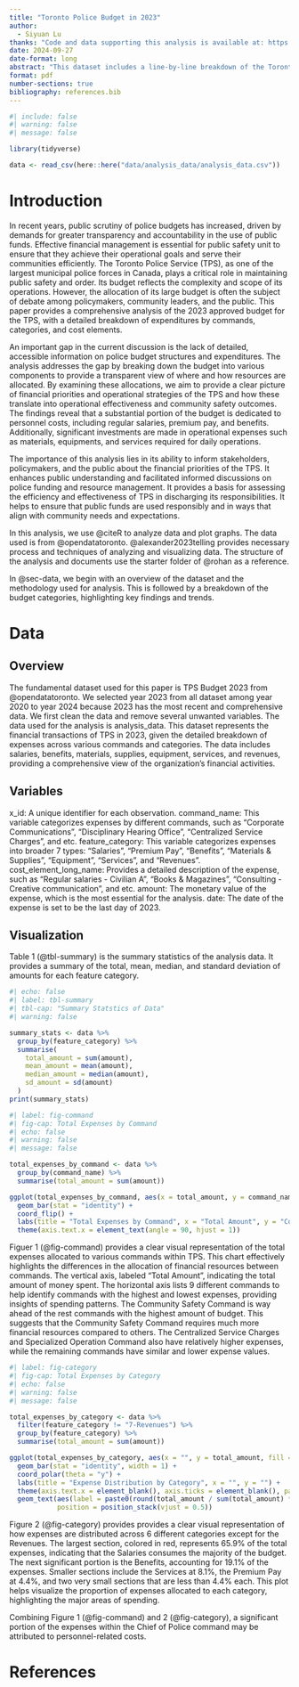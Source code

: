 ```yaml
---
title: "Toronto Police Budget in 2023"
author: 
  - Siyuan Lu
thanks: "Code and data supporting this analysis is available at: https://github.com/ButF1rst/TPS-Budget."
date: 2024-09-27
date-format: long
abstract: "This dataset includes a line-by-line breakdown of the Toronto Police Service’s approved budget at a Service-wide level in 2023. It details how funds are allocated across various commands within the TPS. The analysis reveals a significant investment in personnel costs and operating expenses, highlighting the financial priorities of the police department. The findings provide insights into the financial planning and resource allocation strategies of the TPS, which are important for ensuring effective community safety."
format: pdf
number-sections: true
bibliography: references.bib
---
```


```r
#| include: false
#| warning: false
#| message: false

library(tidyverse)

data <- read_csv(here::here("data/analysis_data/analysis_data.csv"))

```


# Introduction

In recent years, public scrutiny of police budgets has increased, driven by demands for greater transparency and accountability in the use of public funds. Effective financial management is essential for public safety unit to ensure that they achieve their operational goals and serve their communities efficiently. The Toronto Police Service (TPS), as one of the largest municipal police forces in Canada, plays a critical role in maintaining public safety and order. Its budget reflects the complexity and scope of its operations. However, the allocation of its large budget is often the subject of debate among policymakers, community leaders, and the public. This paper provides a comprehensive analysis of the 2023 approved budget for the TPS, with a detailed breakdown of expenditures by commands, categories, and cost elements.

An important gap in the current discussion is the lack of detailed, accessible information on police budget structures and expenditures. The analysis addresses the gap by breaking down the budget into various components to provide a transparent view of where and how resources are allocated. By examining these allocations, we aim to provide a clear picture of financial priorities and operational strategies of the TPS and how these translate into operational effectiveness and community safety outcomes. The findings reveal that a substantial portion of the budget is dedicated to personnel costs, including regular salaries, premium pay, and benefits. Additionally, significant investments are made in operational expenses such as materials, equipments, and services required for daily operations.

The importance of this analysis lies in its ability to inform stakeholders, policymakers, and the public about the financial priorities of the TPS. It enhances public understanding and facilitated informed discussions on police funding and resource management. It provides a basis for assessing the efficiency and effectiveness of TPS in discharging its responsibilities. It helps to ensure that public funds are used responsibly and in ways that align with community needs and expectations.

In this analysis, we use @citeR to analyze data and plot graphs. The data used is from @opendatatoronto. @alexander2023telling provides necessary process and techniques of analyzing and visualizing data. The structure of the analysis and documents use the starter folder of @rohan as a reference. 

In @sec-data, we begin with an overview of the dataset and the methodology used for analysis. This is followed by a breakdown of the budget categories, highlighting key findings and trends. 


\newpage
# Data {#sec-data}

## Overview
The fundamental dataset used for this paper is TPS Budget 2023 from @opendatatoronto. We selected year 2023 from all dataset among year 2020 to year 2024 because 2023 has the most recent and comprehensive data. We first clean the data and remove several unwanted variables. The data used for the analysis is analysis_data. This dataset represents the financial transactions of TPS in 2023, given the detailed breakdown of expenses across various commands and categories. The data includes salaries, benefits, materials, supplies, equipment, services, and revenues, providing a comprehensive view of the organization’s financial activities.

## Variables
x_id: A unique identifier for each observation.
command_name: This variable categorizes expenses by different commands, such as "Corporate Communications", "Disciplinary Hearing Office", "Centralized Service Charges", and etc.
feature_category: This variable categorizes expenses into broader 7 types: "Salaries", "Premium Pay", "Benefits", "Materials & Supplies", "Equipment", "Services", and "Revenues".
cost_element_long_name: Provides a detailed description of the expense, such as "Regular salaries - Civilian A", "Books & Magazines", "Consulting - Creative communication", and etc.
amount: The monetary value of the expense, which is the most essential for the analysis.
date: The date of the expense is set to be the last day of 2023.

## Visualization

Table 1 (@tbl-summary) is the summary statistics of the analysis data. It provides a summary of the total, mean, median, and standard deviation of amounts for each feature category. 

```r
#| echo: false
#| label: tbl-summary
#| tbl-cap: "Summary Statstics of Data"
#| warning: false

summary_stats <- data %>%
  group_by(feature_category) %>%
  summarise(
    total_amount = sum(amount),
    mean_amount = mean(amount),
    median_amount = median(amount),
    sd_amount = sd(amount)
  )
print(summary_stats)
```

```r
#| label: fig-command
#| fig-cap: Total Expenses by Command
#| echo: false
#| warning: false
#| message: false

total_expenses_by_command <- data %>%
  group_by(command_name) %>%
  summarise(total_amount = sum(amount))

ggplot(total_expenses_by_command, aes(x = total_amount, y = command_name)) +
  geom_bar(stat = "identity") +
  coord_flip() +
  labs(title = "Total Expenses by Command", x = "Total Amount", y = "Command Name") +
  theme(axis.text.x = element_text(angle = 90, hjust = 1))
```

Figuer 1 (@fig-command) provides a clear visual representation of the total expenses allocated to various commands within TPS. This chart effectively highlights the differences in the allocation of financial resources between commands. The vertical axis, labeled "Total Amount", indicating the total amount of money spent. The horizontal axis lists 9 different commands to help identify commands with the highest and lowest expenses, providing insights of spending patterns. The Community Safety Command is way ahead of the rest commands with the highest amount of budget. This suggests that the Community Safety Command requires much more financial resources compared to others. The Centralized Service Charges and Specialized Operation Command also have relatively higher expenses, while the remaining commands have similar and lower expense values. 

```r
#| label: fig-category
#| fig-cap: Total Expenses by Category
#| echo: false
#| warning: false
#| message: false

total_expenses_by_category <- data %>%
  filter(feature_category != "7-Revenues") %>%
  group_by(feature_category) %>%
  summarise(total_amount = sum(amount))

ggplot(total_expenses_by_category, aes(x = "", y = total_amount, fill = feature_category)) +
  geom_bar(stat = "identity", width = 1) +
  coord_polar(theta = "y") +
  labs(title = "Expense Distribution by Category", x = "", y = "") +
  theme(axis.text.x = element_blank(), axis.ticks = element_blank(), panel.grid = element_blank()) +
  geom_text(aes(label = paste0(round(total_amount / sum(total_amount) * 100, 1), "%")), 
            position = position_stack(vjust = 0.5))
```

Figure 2 (@fig-category) provides provides a clear visual representation of how expenses are distributed across 6 different categories except for the Revenues. The largest section, colored in red, represents 65.9% of the total expenses, indicating that the Salaries consumes the majority of the budget. The next significant portion is the Benefits, accounting for 19.1% of the expenses. Smaller sections include the Services at 8.1%, the Premium Pay at 4.4%, and two very small sections that are less than 4.4% each. This plot helps visualize the proportion of expenses allocated to each category, highlighting the major areas of spending.

Combining Figure 1 (@fig-command) and 2 (@fig-category), a significant portion of the expenses within the Chief of Police command may be attributed to personnel-related costs.

\clearpage

\newpage

# References


